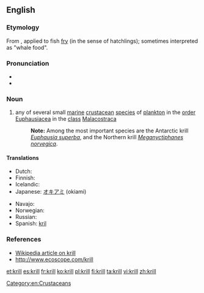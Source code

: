 ==English==

===Etymology===
From {{etyl|nl}} {{term|kriel|lang=nl||puny/tiny}}, applied to fish [[fry]] (in the sense of hatchlings); sometimes interpreted as "whale food".

===Pronunciation===
* {{IPA|/kɹɪl/}}
* {{rhymes|ɪl}}

===Noun===
{{en-noun|pl=krill}}

# any of several small [[marine]] [[crustacean]] [[species]] of [[plankton]] in the [[order]] [[Euphausiacea]] in the [[class]] [[Malacostraca]]
#: '''Note:''' Among the most important species are the Antarctic krill ''[[Euphausia superba]]'', and the Northern krill ''[[Meganyctiphanes norvegica]]''.

====Translations====
{{trans-top|small marine crustacean}}
* Dutch: {{t-|nl|krill}}
* Finnish: {{t-|fi|krilli}}
* Icelandic: {{t|is|ljósáta}}
* Japanese: [[オキアミ]] (okiami)
{{trans-mid}}
* Navajo: {{tø|nv|táłtłʼááh chʼoshchilí}}
* Norwegian: {{t-|no|krill}}
* Russian: {{t+|ru|криль|m|tr=kril'}}
* Spanish: [[kril]] {{m}}
{{trans-bottom}}

===References===
* [[w:Euphausia superba|Wikipedia article on krill]]
* [http://www.ecoscope.com/krill http://www.ecoscope.com/krill]

[[Category:en:Crustaceans]]

[[et:krill]]
[[es:krill]]
[[fr:krill]]
[[ko:krill]]
[[pl:krill]]
[[fi:krill]]
[[ta:krill]]
[[vi:krill]]
[[zh:krill]]